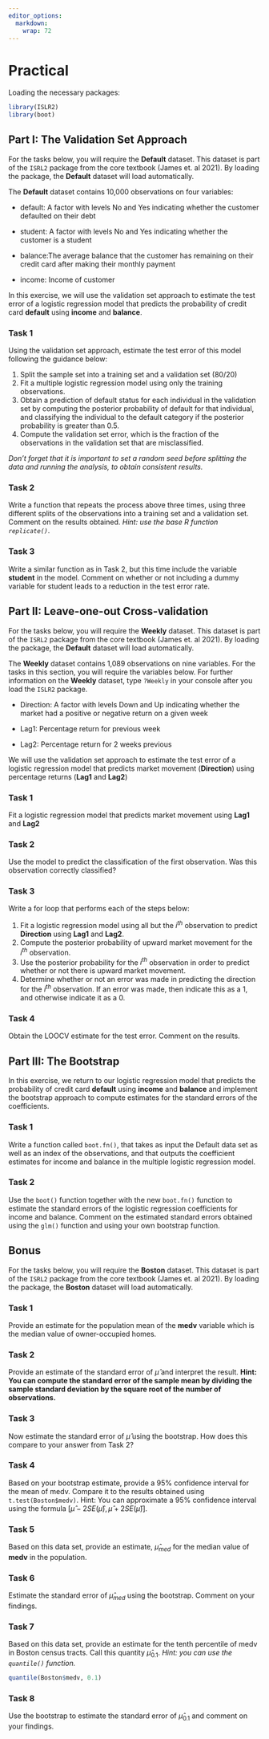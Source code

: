 ```yaml
---
editor_options:
  markdown:
    wrap: 72
---
```


# Practical {-}

Loading the necessary packages: 

```r
library(ISLR2)
library(boot)
```

## Part I: The Validation Set Approach {-}

::: file
For the tasks below, you will require the **Default** dataset. This dataset is part of the `ISRL2` package from the core textbook (James et. al 2021). By loading the package, the **Default** dataset will load automatically. 
:::

The **Default** dataset contains 10,000 observations on four variables:   

- default: A factor with levels No and Yes indicating whether the customer defaulted on their debt  

- student: A factor with levels No and Yes indicating whether the customer is a student  

- balance:The average balance that the customer has remaining on their credit card after making their monthly payment  

- income: Income of customer   

In this exercise, we will use the validation set approach to estimate the test error of a logistic regression model that predicts the probability of credit card **default** using **income** and **balance**. 

### Task 1 {-}

Using the validation set approach, estimate the test error of this model following the guidance below: 

1. Split the sample set into a training set and a validation set (80/20)  
2. Fit a multiple logistic regression model using only the training observations.   
3. Obtain a prediction of default status for each individual in the validation set by computing the posterior probability of default for that individual, and classifying the individual to the default category if the posterior probability is greater than 0.5.  
4. Compute the validation set error, which is the fraction of the observations in the validation set that are misclassified.

*Don't forget that it is important to set a random seed before splitting the data and running the analysis, to obtain consistent results.*

### Task 2 {-}

Write a function that repeats the process above three times, using three different splits of the observations into a training set and a validation set. Comment on the results obtained. *Hint: use the base R function `replicate()`*.

### Task 3 {-}

Write a similar function as in Task 2, but this time include the variable **student** in the model. Comment on whether or not including a dummy variable for student leads to a reduction in the test error rate.

## Part II: Leave-one-out Cross-validation {-}

::: file
For the tasks below, you will require the **Weekly** dataset. This dataset is part of the `ISRL2` package from the core textbook (James et. al 2021). By loading the package, the **Default** dataset will load automatically. 
:::

The **Weekly** dataset contains 1,089 observations on nine variables. For the tasks in this section, you will require the variables below. For further information on the **Weekly** dataset, type `?Weekly` in your console after you load the `ISLR2` package.   

- Direction: A factor with levels Down and Up indicating whether the market had a positive or negative return on a given week  

- Lag1: Percentage return for previous week  

- Lag2: Percentage return for 2 weeks previous   

We will use the validation set approach to estimate the test error of a logistic regression model that predicts market movement (**Direction**) using percentage returns (**Lag1** and **Lag2**)

### Task 1 {-}

Fit a logistic regression model that predicts market movement using **Lag1** and **Lag2**

### Task 2 {-}

Use the model to predict the classification of the first observation. Was this observation correctly classified?
 
### Task 3 {-}

Write a for loop that performs each of the steps below: 

1. Fit a logistic regression model using all but the $i^{th}$ observation to predict **Direction** using **Lag1** and **Lag2**. 
2. Compute the posterior probability of upward market movement for the $i^{th}$ observation.
3. Use the posterior probability for the $i^{th}$ observation in order to predict whether or not there is upward market movement.
4. Determine whether or not an error was made in predicting the direction for the $i^{th}$ observation. If an error was made, then indicate this as a 1, and otherwise indicate it as a 0.


### Task 4 {-}

Obtain the LOOCV estimate for the test error. Comment on the results.

## Part III: The Bootstrap {-}

In this exercise, we return to our logistic regression model that predicts the probability of credit card **default** using **income** and **balance** and implement the bootstrap approach to compute estimates for the standard errors of the coefficients. 

### Task 1 {-}

Write a function called `boot.fn()`, that takes as input the Default data set as well as an index of the observations, and that outputs the coefficient estimates for income and balance in the multiple logistic regression model.


### Task 2 {-}

Use the `boot()` function together with the new `boot.fn()` function to estimate the standard errors of the logistic regression coefficients for income and balance. Comment on the estimated standard errors obtained using the `glm()` function and using your own bootstrap function.

## Bonus {-}

::: file
For the tasks below, you will require the **Boston** dataset. This dataset is part of the `ISRL2` package from the core textbook (James et. al 2021). By loading the package, the **Boston** dataset will load automatically. 
:::

### Task 1 {-}

Provide an estimate for the population mean of the **medv** variable which is the median value of owner-occupied homes. 

### Task 2 {-}

Provide an estimate of the standard error of  $\hat{\mu}$ and interpret the result. **Hint: You can compute the standard error of the sample mean by dividing the sample standard deviation by the square root of the number of observations.**
 
### Task 3 {-}

Now estimate the standard error of  $\hat{\mu}$ using the bootstrap. How does this compare to your answer from Task 2?

### Task 4 {-}

Based on your bootstrap estimate, provide a 95% confidence interval for the mean of medv. Compare it to the results obtained using `t.test(Boston$medv)`. Hint: You can approximate a 95% confidence interval using the formula  $[\hat{\mu}−2SE(\hat{\mu}),\hat{\mu} + 2SE(\hat{\mu})]$. 

### Task 5 {-}

Based on this data set, provide an estimate,  $\hat{\mu}_{med}$ for the median value of **medv** in the population.
 
### Task 6 {-}

Estimate the standard error of $\hat{\mu}_{med}$ using the bootstrap. Comment on your findings.
 
### Task 7 {-}

Based on this data set, provide an estimate for the tenth percentile of medv in Boston census tracts. Call this quantity  $\hat{\mu}_{0.1}$. *Hint: you can use the `quantile()` function.*
 
```r
quantile(Boston$medv, 0.1)
```

### Task 8 {-}

Use the bootstrap to estimate the standard error of  $\hat{\mu}_{0.1}$ and comment on your findings.
